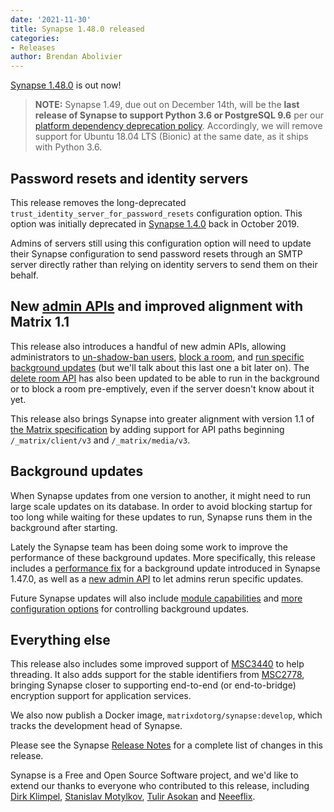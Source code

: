 ```yaml
---
date: '2021-11-30'
title: Synapse 1.48.0 released
categories:
- Releases
author: Brendan Abolivier
---
```


[Synapse 1.48.0](https://github.com/matrix-org/synapse/releases/tag/v1.48.0) is out now!

> __NOTE:__ Synapse 1.49, due out on December 14th, will be the **last release of Synapse to support Python 3.6 or PostgreSQL 9.6** per our [platform dependency deprecation policy](https://matrix-org.github.io/synapse/v1.48/deprecation_policy.html). Accordingly, we will remove support for Ubuntu 18.04 LTS (Bionic) at the same date, as it ships with Python 3.6.

## Password resets and identity servers

This release removes the long-deprecated `trust_identity_server_for_password_resets` configuration option. This option was initially deprecated in [Synapse 1.4.0](https://github.com/matrix-org/synapse/releases/tag/v1.4.0) back in October 2019.

Admins of servers still using this configuration option will need to update their Synapse configuration to send password resets through an SMTP server directly rather than relying on identity servers to send them on their behalf.

## New [admin APIs](https://matrix-org.github.io/synapse/latest/usage/administration/admin_api/index.html) and improved alignment with Matrix 1.1

This release also introduces a handful of new admin APIs, allowing administrators to [un-shadow-ban users](https://matrix-org.github.io/synapse/latest/admin_api/user_admin_api.html#controlling-whether-a-user-is-shadow-banned), [block a room](https://matrix-org.github.io/synapse/latest/admin_api/rooms.html#block-room-api), and [run specific background updates](https://matrix-org.github.io/synapse/latest/usage/administration/admin_api/background_updates.html#run) (but we'll talk about this last one a bit later on). The [delete room API](https://matrix-org.github.io/synapse/latest/admin_api/rooms.html#delete-room-api) has also been updated to be able to run in the background or to block a room pre-emptively, even if the server doesn't know about it yet.

This release also brings Synapse into greater alignment with version 1.1 of [the Matrix specification](https://matrix.org/blog/2021/11/09/matrix-v-1-1-release) by adding support for API paths beginning `/_matrix/client/v3` and `/_matrix/media/v3`.

## Background updates

When Synapse updates from one version to another, it might need to run large scale updates on its database. In order to avoid blocking startup for too long while waiting for these updates to run, Synapse runs them in the background after starting.

Lately the Synapse team has been doing some work to improve the performance of these background updates. More specifically, this release includes a [performance fix](https://github.com/matrix-org/synapse/pull/11421) for a background update introduced in Synapse 1.47.0, as well as a [new admin API](https://matrix-org.github.io/synapse/latest/usage/administration/admin_api/background_updates.html#run) to let admins rerun specific updates.

Future Synapse updates will also include [module capabilities](https://github.com/matrix-org/synapse/pull/11306) and [more configuration options](https://github.com/matrix-org/synapse/issues/11260) for controlling background updates.

## Everything else

This release also includes some improved support of [MSC3440](https://github.com/matrix-org/matrix-doc/pull/3440) to help threading. It also adds support for the stable identifiers from [MSC2778](https://github.com/matrix-org/matrix-doc/pull/2778), bringing Synapse closer to supporting end-to-end (or end-to-bridge) encryption support for application services.

We also now publish a Docker image, `matrixdotorg/synapse:develop`, which tracks the development head of Synapse.

Please see the Synapse [Release Notes](https://github.com/matrix-org/synapse/blob/v1.48.0/CHANGES.md) for a complete list of changes in this release.

Synapse is a Free and Open Source Software project, and we'd like to extend our thanks to everyone who contributed to this release, including [Dirk Klimpel](https://github.com/dklimpel), [Stanislav Motylkov](https://github.com/binarymaster), [Tulir Asokan](https://github.com/tulir) and [Neeeflix](https://github.com/Neeeflix).
